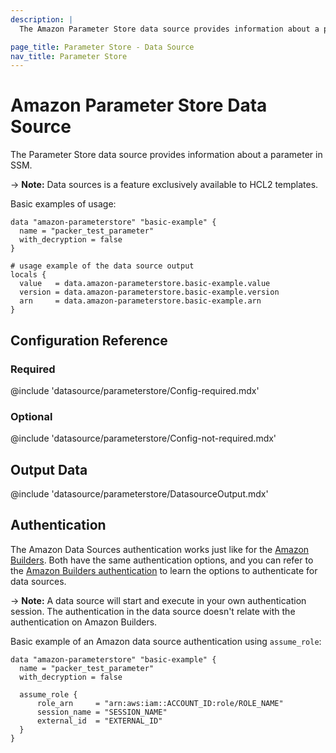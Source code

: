 ```yaml
---
description: |
  The Amazon Parameter Store data source provides information about a parameter in SSM.

page_title: Parameter Store - Data Source
nav_title: Parameter Store
---
```


# Amazon Parameter Store Data Source

The Parameter Store data source provides information about a parameter in SSM.

-> **Note:** Data sources is a feature exclusively available to HCL2 templates.

Basic examples of usage:

```hcl
data "amazon-parameterstore" "basic-example" {
  name = "packer_test_parameter"
  with_decryption = false
}

# usage example of the data source output
locals {
  value   = data.amazon-parameterstore.basic-example.value
  version = data.amazon-parameterstore.basic-example.version
  arn     = data.amazon-parameterstore.basic-example.arn
}
```

## Configuration Reference

### Required

@include 'datasource/parameterstore/Config-required.mdx'

### Optional

@include 'datasource/parameterstore/Config-not-required.mdx'

## Output Data

@include 'datasource/parameterstore/DatasourceOutput.mdx'

## Authentication

The Amazon Data Sources authentication works just like for the [Amazon Builders](/packer/plugins/builders). Both
have the same authentication options, and you can refer to the [Amazon Builders authentication](/packer/plugins/builders/index.mdx#authentication)
to learn the options to authenticate for data sources.

-> **Note:** A data source will start and execute in your own authentication session. The authentication in the data source
doesn't relate with the authentication on Amazon Builders.

Basic example of an Amazon data source authentication using `assume_role`:

```hcl
data "amazon-parameterstore" "basic-example" {
  name = "packer_test_parameter"
  with_decryption = false

  assume_role {
      role_arn     = "arn:aws:iam::ACCOUNT_ID:role/ROLE_NAME"
      session_name = "SESSION_NAME"
      external_id  = "EXTERNAL_ID"
  }
}
```
